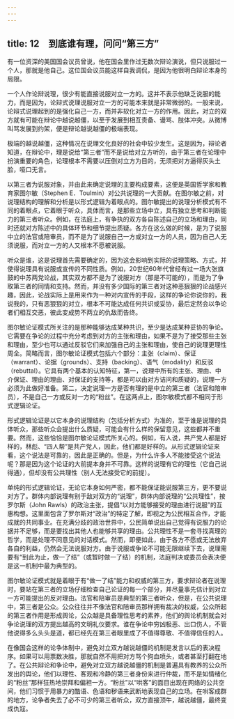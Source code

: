```yaml
---
---
---
```

title: 12　到底谁有理，问问“第三方”
---




有一位资深的美国国会议员曾说，他在国会里作过无数次辩论演说，但只说服过一个人，那就是他自己。这位国会议员能这样自我调侃，是因为他很明白辩论本身的局限。

一个人作论辩说理，很少有能直接说服对立一方的。这并不表示他缺乏说服的能力，而是因为，论辩式说理说服对立一方的可能本来就是非常微弱的。一般来说，论辩式说理起到的是强化自己一方，而并非软化对立一方的作用。因此，对立的双方就有可能在辩论中越说越僵，以至于发展到相互责备、谩骂、肢体冲突。从微博叫骂发展到约架，便是辩论越说越僵的极端表现。

极端的越说越僵，这种情况在说理文化良好的社会中较少发生。这是因为，辩论者知道，在辩论中，理是说给“第三者”而不是说给对立方听的，由于第三者在论理中扮演重要的角色，论理根本不需要以压倒对立方为目的，无须把对方逼得灰头土脸，哑口无言。

以第三者为说服对象，并由此来确定说理的主要构成要素，这便是英国哲学家和教育家图尔敏（Stephen E．Toulmin）对公共说理的一大贡献。在图尔敏之前，对说理结构的理解和分析是以形式逻辑为着眼点的。图尔敏提出的说理分析模式有不同的着眼点，它着眼于听众，具体而言，是那些立场中立，具有独立思考和判断能力的第三者听众。例如，在法庭上，有争执的双方各自陈述自己的立场和理由，同时还就对方陈述中的具体环节和细节提出质疑。各方在这么做的时候，是为了说服中立的法官或陪审员，而不是为了说服自己一方或对立一方的人员，因为自己人无须说服，而对立一方的人又根本不愿被说服。

听众是谁，这是说理首先需要确定的，因为这会影响到实际的说理策略、方式，并使得说理具有说服或宣传的不同性质。例如，20世纪60年代曾经有过一场大张旗鼓的中苏两党论战，其实双方都不是为了说服对方（那是不可能的），而是为了争取第三者的同情和支持。然而，并没有多少国际的第三者对这种恶狠狠的论战感兴趣，因此，论战实际上是用来作为一种对内宣传的手段，这样的争论你说你的，我说我的，只有恶狠狠的对立，根本不可能达成任何共识或妥协，最后定然会以争论者们相互交恶，彼此变成势不两立的仇敌而告终。

图尔敏论证模式所关注的是那种能够达成某种共识，至少是达成某种妥协的争论。它需要在争论的过程中充分考虑到对方的主张和理由，如果不是为了接受那些主张和理由，至少也可以通过反驳它们来加强自己的主张和理由，使自己的说理更理性周全。简略而言，图尔敏论证模式包括六个部分：主张（claim）、保证（warrant）、论据（grounds）、支持（backing）、语气（modality）和反驳（rebuttal）。它具有两个基本的认知特征，第一，说理中所有的主张、理由、中介保证、理由的理由、对保证的支持等，都是可以由对方诘问和质疑的，说理一方必须为此做好准备。第二，决定说理一方是否有理的是中立的第三者（法官和陪审员），不是自己一方或反对一方的“粉丝”。在这两点上，图尔敏模式都不相同于形式逻辑论证。

形式逻辑论证是以它本身的说理结构（包括分析方式）为准的，至于谁是说理的具体听众，那些听众会提出什么质疑，可能会有什么样的保留意见，这些都并不重要。然而，这些恰恰是图尔敏论证模式所关心的。例如，有人说，共产党人都是好样的，林彪、“四人帮”是共产党人，因此，他们都是好样的。从形式逻辑论证来看，这个说法是可靠的，因此是正确的。但是，为什么许多人不能接受这个说法呢？那是因为这个论证的大前提本身并不可靠。这样的说理有它的理性（它自己说得通），但却没有公共理性（别人无法接受它的前提）。

单纯的形式逻辑论证，无论它本身如何严密，都不能保证能说服第三方，更不要说对方了。群体内部说理有别于敌对双方的“说理”，群体内部说理的“公共理性”，按罗尔斯（John Rawls）的政治主张，提倡“以对方能够接受的理由进行说服”的互惠构想。这里面包含了罗尔斯对“政治”的特定了解，即视之为公民相互合作，才能成就的共同事业。在充满分歧的政治世界中，公民简单说出自己觉得有说服力的论据并不足够，而是要找出其他人也能够共享的理由。公共理性不是一套寻找真理的哲学，而是处理不同意见的对话模式。然而，即便如此，由于各方不愿或无法放弃各自的利益，仍然会无法说服对方。由于说服或争论不可能无限继续下去，说理需要有“到此为止，做一了结”（或暂时做一了结）的机制，法庭判决或委员会表决便是这一机制中最为典型的。

图尔敏论证模式就是着眼于有“做一了结”能力和权威的第三方，要求辩论者在说理时，要站在第三者的立场仔细检查自己论证的每一个部分，并尽量事先估计到对立一方可能提出的反对理由。法官和陪审员是典型的第三者听众，但是，在公共说理中，第三者是公众。公众往往并不像法官和陪审员那样拥有裁决的权威，公众所起的第三者作用是形成舆论，公众越是具备理性思考的素养，他们的舆论机制就会对争论说理的双方提出越高的文明礼仪要求。谁在争论中穷凶极恶、出口伤人，不管他说得多么头头是道，都已经先在第三者眼里成了不值得尊敬、不值得信任的人。

在像国会这样的论争体制中，避免对立双方越说越僵的机制是发言以后的表决程序。如果可以用票数决胜，那就自然不用把对方骂个狗血喷头，或者甚至打翻在地了。在公共辩论和争论中，避免对立双方越说越僵的机制是普遍具有教养的公众所发出的舆论，他们以理性、客观和冷静的第三者身份来进行仲裁，而不是如情绪化的“粉丝”那样狂热地崇拜和偏袒一方。“粉丝”以“哄客”的面目出现在网络的公共空间，他们习惯于用暴力的酷语、色语和秽语来武断地表现自己的立场。在哄客成群的地方，论争者失去了必不可少的第三者听众，双方直接顶牛，越说越僵，最终变成仇寇。
